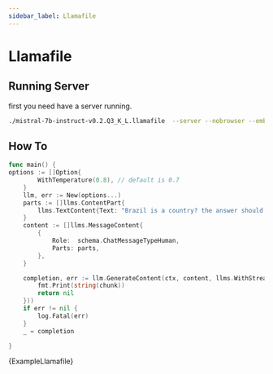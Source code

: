 ```yaml
---
sidebar_label: Llamafile
---
```


# Llamafile

## Running Server
first you need have a server running.

```sh 
./mistral-7b-instruct-v0.2.Q3_K_L.llamafile  --server --nobrowser --embedding
```

## How To

```go 
func main() {
options := []Option{
		WithTemperature(0.8), // default is 0.7
	}
	llm, err := New(options...)
	parts := []llms.ContentPart{
		llms.TextContent{Text: "Brazil is a country? the answer should just be yes or no"},
	}
	content := []llms.MessageContent{
		{
			Role:  schema.ChatMessageTypeHuman,
			Parts: parts,
		},
	}

	completion, err := llm.GenerateContent(ctx, content, llms.WithStreamingFunc(func(ctx context.Context, chunk []byte) error {
		fmt.Print(string(chunk))
		return nil
	}))
	if err != nil {
		log.Fatal(err)
	}
	_ = completion

}
```
<CodeBlock language="go">{ExampleLlamafile}</CodeBlock>